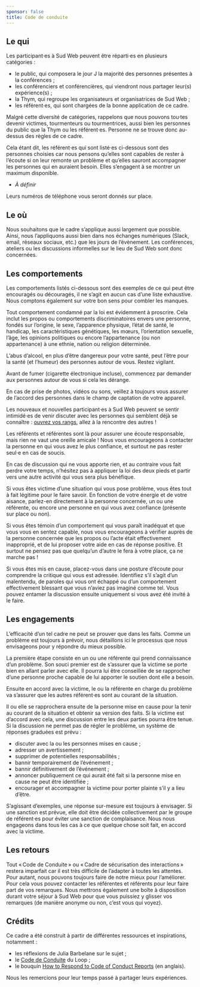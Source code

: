 ```yaml
---
sponsor: false
title: Code de conduite
---
```



  <Cadre>

## Le qui

Les participant·es à Sud Web peuvent être réparti·es en plusieurs catégories :

- le public, qui composera le jour J la majorité des personnes présentes à la
  conférences ;
- les conférenciers et conférencières, qui viendront nous partager leur(s)
  expérience(s) ;
- la Thym, qui regroupe les organisateurs et organisatrices de Sud Web ;
- les référent·es, qui sont chargées de la bonne application de ce cadre.

Malgré cette diversité de catégories, rappelons que nous pouvons tou·tes devenir
victimes, tourmenteurs ou tourmentrices, aussi bien les personnes du public que
la Thym ou les référent·es. Personne ne se trouve donc au-dessus des règles de
ce cadre.

Cela étant dit, les référent·es qui sont listé·es ci-dessous sont des personnes
choisies car nous pensons qu’elles sont capables de rester à l’écoute si on leur
remonte un problème et qu’elles sauront accompagner les personnes qui en
auraient besoin. Elles s’engagent à se montrer un maximum disponible.

- *À définir*

Leurs numéros de téléphone vous seront donnés sur place.

## Le où

Nous souhaitons que le cadre s’applique aussi largement que possible. Ainsi,
nous l’appliquons aussi bien dans nos échanges numériques (Slack, email, réseaux
sociaux, etc.) que les jours de l’évènement. Les conférences, ateliers ou les
discussions informelles sur le lieu de Sud Web sont donc concernées.

## Les comportements

Les comportements listés ci-dessous sont des exemples de ce qui peut être
encouragés ou découragés, il ne s’agit en aucun cas d’une liste exhaustive. Nous
comptons également sur votre bon sens pour combler les manques.

Tout comportement condamné par la loi est évidemment à proscrire. Cela inclut
les propos ou comportements discriminatoires envers une personne, fondés sur
l’origine, le sexe, l’apparence physique, l’état de santé, le handicap, les
caractéristiques génétiques, les mœurs, l’orientation sexuelle, l’âge, les
opinions politiques ou encore l’appartenance (ou non appartenance) à une ethnie,
nation ou religion déterminée.

L’abus d’alcool, en plus d’être dangereux pour votre santé, peut l’être pour la
santé (et l’humeur) des personnes autour de vous. Restez vigilant.

Avant de fumer (cigarette électronique incluse), commencez par demander aux
personnes autour de vous si cela les dérange.

En cas de prise de photos, vidéos ou sons, veillez à toujours vous assurer de
l’accord des personnes dans le champ de captation de votre appareil.

Les nouveaux et nouvelles participant·es à Sud Web peuvent se sentir intimidé·es
de venir discuter avec les personnes qui semblent déjà se connaître :
[ouvrez vos rangs](https://www.ericholscher.com/blog/2017/aug/2/pacman-rule-conferences/),
allez à la rencontre des autres !

Les référents et référentes sont là pour assurer une écoute responsable, mais
rien ne vaut une oreille amicale ! Nous vous encourageons à contacter la
personne en qui vous avez le plus confiance, et surtout ne pas rester seul·e en
cas de soucis.

En cas de discussion qui ne vous apporte rien, et au contraire vous fait perdre
votre temps, n’hésitez pas à appliquer la loi des deux pieds et partir vers une
autre activité qui vous sera plus bénéfique.

Si vous êtes victime d’une situation qui vous pose problème, vous êtes tout à
fait légitime pour le faire savoir. En fonction de votre énergie et de votre
aisance, parlez-en directement à la personne concernée, un ou une référente, ou
encore une personne en qui vous avez confiance (présente sur place ou non).

Si vous êtes témoin d’un comportement qui vous paraît inadéquat et que vous vous
en sentez capable, nous vous encourageons à vérifier auprès de la personne
concernée que les propos ou l’acte était effectivement inapproprié, et de lui
proposer votre aide en cas de réponse positive. Et surtout ne pensez pas que
quelqu’un d’autre le fera à votre place, ça ne marche pas !

Si vous êtes mis en cause, placez-vous dans une posture d’écoute pour comprendre
la critique qui vous est adressée. Identifiez s’il s’agit d’un malentendu, de
paroles qui vous ont échappé ou d’un comportement effectivement blessant que
vous n’aviez pas imaginé comme tel. Vous pouvez entamer la discussion ensuite
uniquement si vous avez été invité à le faire.

## Les engagements

L’efficacité d’un tel cadre ne peut se prouver que dans les faits. Comme un
problème est toujours à prévoir, nous détaillons ici le processus que nous
envisageons pour y répondre du mieux possible.

La première étape consiste en un ou une référente qui prend connaissance d’un
problème. Son souci premier est de s’assurer que la victime se porte bien en
allant parler avec elle. Il pourra lui être conseillée de se rapprocher d’une
personne proche capable de lui apporter le soutien dont elle a besoin.

Ensuite en accord avec la victime, le ou la référente en charge du problème va
s’assurer que les autres référent·es sont au courant de la situation.

Il ou elle se rapprochera ensuite de la personne mise en cause pour la tenir au
courant de la situation et obtenir sa version des faits. Si la victime est
d’accord avec cela, une discussion entre les deux parties pourra être tenue. Si
la discussion ne permet pas de régler le problème, un système de réponses
graduées est prévu :

- discuter avec la ou les personnes mises en cause ;
- adresser un avertissement ;
- supprimer de potentielles responsabilités ;
- bannir temporairement de l’événement ;
- bannir définitivement de l’événement ;
- annoncer publiquement ce qui aurait été fait si la personne mise en cause ne
  peut être identifiée ;
- encourager et accompagner la victime pour porter plainte s’il y a lieu d’être.

S’agissant d’exemples, une réponse sur-mesure est toujours à envisager. Si une
sanction est prévue, elle doit être décidée collectivement par le groupe de
référent·es pour éviter une sanction de complaisance. Nous nous engageons dans
tous les cas à ce que quelque chose soit fait, en accord avec la victime.

## Les retours

Tout « Code de Conduite » ou « Cadre de sécurisation des interactions » restera
imparfait car il est très difficile de l’adapter à toutes les attentes. Pour
autant, nous pouvons toujours faire de notre mieux pour l’améliorer. Pour cela
vous pouvez contacter les référentes et référents pour leur faire part de vos
remarques. Nous mettrons également une boîte à disposition durant votre séjour à
Sud Web pour que vous puissiez y glisser vos remarques (de manière anonyme ou
non, c’est vous qui voyez).

## Crédits

Ce cadre a été construit à partir de différentes ressources et inspirations,
notamment :

- les réflexions de Julia Barbelane sur le sujet ;
- le [Code de Conduite](http://wiki.leloop.org/index.php/Code_de_Conduite) du Loop ;
- le bouquin [How to Respond to Code of Conduct Reports](https://frameshiftconsulting.com/code-of-conduct-book/)
  (en anglais).

Nous les remercions pour leur temps passé à partager leurs expériences.

</Cadre>
